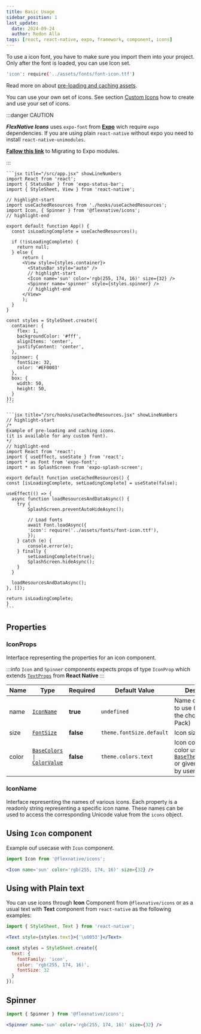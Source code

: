 ```yaml
---
title: Basic Usage
sidebar_position: 1
last_update:
  date: 2024-09-24
  author: Redon Alla
tags: [react, react-native, expo, framework, component, icons]
---
```


To use a icon font, you have to make sure you import them into your project. Only after the font is loaded, you can use Icon set.

```bash jsx
'icon': require('../assets/fonts/font-icon.ttf')
```

Read more on about [pre-loading and caching assets](https://docs.expo.dev/archive/classic-updates/preloading-and-caching-assets/#pre-loading-and-caching-assets).

You can use your own set of icons. See section [Custom Icons](/docs/components/icons/@flexnative/icons-custom-icons) how to create and use your set of icons.

:::danger CAUTION

***FlexNative Icons*** uses `expo-font` from [**Expo**](https://docs.expo.dev/develop/user-interface/fonts/) wich require `expo` dependencies.
If you are using plain `react-native` without expo you need to install `react-native-unimodules`.

**[Fallow this link](https://docs.expo.dev/bare/installing-expo-modules/?redirected)** to Migrating to Expo modules.

:::



<Tabs>
  <TabItem value="app-file" label="App" default>

    ```jsx title="/src/app.jsx" showLineNumbers
    import React from 'react';
    import { StatusBar } from 'expo-status-bar';
    import { StyleSheet, View } from 'react-native';

    // highlight-start
    import useCachedResources from './hooks/useCachedResources';
    import Icon, { Spinner } from '@flexnative/icons';
    // highlight-end

    export default function App() {
      const isLoadingComplete = useCachedResources();
      
      if (!isLoadingComplete) {
        return null;
      } else {
          return (
          <View style={styles.container}>
            <StatusBar style="auto" />
            // highlight-start
            <Icon name='sun' color='rgb(255, 174, 16)' size={32} />
            <Spinner name='spinner' style={styles.spinner} />
            // highlight-end
          </View>
          );
      }
    }

    const styles = StyleSheet.create({
      container: {
        flex: 1,
        backgroundColor: '#fff',
        alignItems: 'center',
        justifyContent: 'center',
      },
      spinner: {
        fontSize: 32,
        color: '#EF0003'
      },
      box: {
        width: 50,
        height: 50,
      }
    });
    ```

  </TabItem>
  <TabItem value="useCachedResources-file" label="useCachedResources" default>

    ```jsx title="/src/hooks/useCachedResources.jsx" showLineNumbers
    // highlight-start
    /*
    Example of pre-loading and caching icons.
    (it is available for any custom font).
    */
    // highlight-end
    import React from 'react';
    import { useEffect, useState } from 'react';
    import * as Font from 'expo-font';
    import * as SplashScreen from 'expo-splash-screen';

    export default function useCachedResources() {
    const [isLoadingComplete, setLoadingComplete] = useState(false);

    useEffect(() => {
      async function loadResourcesAndDataAsync() {
        try {
            SplashScreen.preventAutoHideAsync();

            // Load fonts
            await Font.loadAsync({
            'icon': require('../assets/fonts/font-icon.ttf'),
            });
        } catch (e) {
            console.error(e);
        } finally {
            setLoadingComplete(true);
            SplashScreen.hideAsync();
        }
      }

      loadResourcesAndDataAsync();
    }, []);

    return isLoadingComplete;
    }
    ```

  </TabItem>
</Tabs>


## Properties

### IconProps
Interface representing the properties for an icon component.

:::info
`Icon` and `Spinner` components expects props of type `IconProp` which extends [`TextProps`](https://reactnative.dev/docs/text#props) from **React Native**
:::

|  Name   | Type | Required | Default Value | Description |
| -- | -- | -- | -- | -- |
| name | [`IconName`](#iconname) | **true** | `undefined` | Name of the icon to use (Specific to the chosen Icon Pack) |
| size  | [`FontSize`](../../theme/default-theme.mdx#fontsize) | **false** | `theme.fontSize.default` | Icon size. |
| color | <code>[BaseColors](../../theme/default-theme.mdx#color) \| [ColorValue](https://reactnative.dev/docs/colors)</code> | **false** | `theme.colors.text` | Icon color one of color used by [`BaseTheme<TColors>`](../../theme/default-theme.mdx#basecolors) or given [`ColorValue`](https://reactnative.dev/docs/colors) by user. |

### IconName
Interface representing the names of various icons.
Each property is a readonly string representing a specific icon name.
These names can be used to access the corresponding Unicode value from the `icons` object.

<IconsNames />


## Using `Icon` component
Example ouf usecase with `Icon` component.

```jsx
import Icon from '@flexnative/icons';

<Icon name='sun' color='rgb(255, 174, 16)' size={32} />
```

## Using with Plain text
You can use icons through **Icon** Component from `@flexnative/icons` or as a usual text with **Text** component from `react-native` as the following examples:

```jsx
import { StyleSheet, Text } from 'react-native';

<Text style={styles.text}>{'\u0053'}</Text>

const styles = StyleSheet.create({
  text: {
    fontFamily: 'icon',
    color: 'rgb(255, 174, 16)',
    fontSize: 32
  }
});
```


## Spinner
```jsx
import { Spinner } from '@flexnative/icons';

<Spinner name='sun' color='rgb(255, 174, 16)' size={32} />
```
